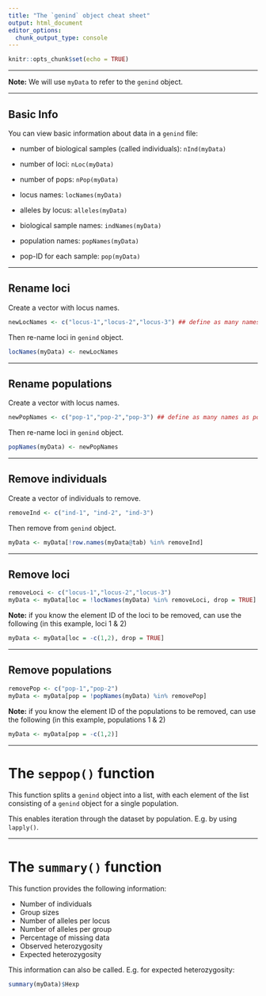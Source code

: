 ```yaml
---
title: "The `genind` object cheat sheet"
output: html_document
editor_options: 
  chunk_output_type: console
---
```


```r
knitr::opts_chunk$set(echo = TRUE)
```

___

__Note:__ We will use `myData` to refer to the `genind` object.

___


## Basic Info

You can view basic information about data in a `genind` file:

- number of biological samples (called individuals): `nInd(myData)`

- number of loci: `nLoc(myData)`

- number of pops: `nPop(myData)`

- locus names: `locNames(myData)`

- alleles by locus: `alleles(myData)`

- biological sample names: `indNames(myData)`

- population names: `popNames(myData)`

- pop-ID for each sample: `pop(myData)`


___

## Rename loci

Create a vector with locus names.

```r
newLocNames <- c("locus-1","locus-2","locus-3") ## define as many names as loci!
```

Then re-name loci in `genind` object.

```r
locNames(myData) <- newLocNames
```

___


## Rename populations

Create a vector with locus names.

```r
newPopNames <- c("pop-1","pop-2","pop-3") ## define as many names as populations!
```

Then re-name loci in `genind` object.

```r
popNames(myData) <- newPopNames
```


___

## Remove individuals

Create a vector of individuals to remove.

```r
removeInd <- c("ind-1", "ind-2", "ind-3")
```

Then remove from `genind` object.

```r
myData <- myData[!row.names(myData@tab) %in% removeInd]
```

___

## Remove loci

```r
removeLoci <- c("locus-1","locus-2","locus-3")
myData <- myData[loc = !locNames(myData) %in% removeLoci, drop = TRUE]
```


__Note:__ if you know the element ID of the loci to be removed, can use the following (in this example, loci 1 & 2)

```r
myData <- myData[loc = -c(1,2), drop = TRUE]
```

___

## Remove populations

```r
removePop <- c("pop-1","pop-2")
myData <- myData[pop = !popNames(myData) %in% removePop]
```

__Note:__ if you know the element ID of the populations to be removed, can use the following (in this example, populations 1 & 2)

```r
myData <- myData[pop = -c(1,2)]
```

___

# The `seppop()` function

This function splits a `genind` object into a list, with each element of the list consisting of a `genind` object for a single population.

This enables iteration through the dataset by population. E.g. by using `lapply()`.

___

# The `summary()` function

This function provides the following information:

- Number of individuals
- Group sizes
- Number of alleles per locus
- Number of alleles per group
- Percentage of missing data
- Observed heterozygosity
- Expected heterozygosity

This information can also be called. E.g. for expected heterozygosity:

```r
summary(myData)$Hexp
```




